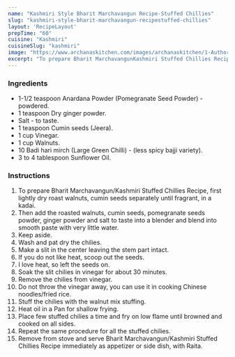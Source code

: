 ---
name: "Kashmiri Style Bharit Marchavangun Recipe-Stuffed Chillies"
slug: "kashmiri-style-bharit-marchavangun-recipestuffed-chillies"
layout: 'RecipeLayout'
prepTime: "60"
cuisine: "Kashmiri"
cuisineSlug: "kashmiri"
image: "https://www.archanaskitchen.com/images/archanaskitchen/1-Author/Jyothi_Rajesh/Barith_MarchavangunKashmiri_Stuffed_Chilies.jpg"
excerpt: "To prepare Bharit MarchavangunKashmiri Stuffed Chillies Recipe, first lightly dry roast walnuts, cumin seeds separately until fragrant, in a kadai"
---

### Ingredients

- 1-1/2 teaspoon Anardana Powder (Pomegranate Seed Powder) - powdered.
- 1 teaspoon Dry ginger powder.
- Salt - to taste.
- 1 teaspoon Cumin seeds (Jeera).
- 1 cup Vinegar.
- 1 cup Walnuts.
- 10 Badi hari mirch (Large Green Chilli) - (less spicy bajji variety).
- 3 to 4 tablespoon Sunflower Oil.

### Instructions

1. To prepare Bharit Marchavangun/Kashmiri Stuffed Chillies Recipe, first lightly dry roast walnuts, cumin seeds separately until fragrant, in a kadai.
1. Then add the roasted walnuts, cumin seeds, pomegranate seeds powder, ginger powder and salt to taste into a blender and blend into smooth paste with very little water.
1. Keep aside.
1. Wash and pat dry the chilies.
1. Make a slit in the center leaving the stem part intact.
1. If you do not like heat, scoop out the seeds.
1. I love heat, so left the seeds on.
1. Soak the slit chilies in vinegar for about 30 minutes.
1. Remove the chilies from vinegar.
1. Do not throw the vinegar away, you can use it in cooking Chinese noodles/fried rice.
1. Stuff the chilies with the walnut mix stuffing.
1. Heat oil in a Pan for shallow frying.
1. Place few stuffed chilies a time and fry on low flame until browned and cooked on all sides.
1. Repeat the same procedure for all the stuffed chilies.
1. Remove from stove and serve Bharit Marchavangun/Kashmiri Stuffed Chillies Recipe immediately as appetizer or side dish, with Raita.
